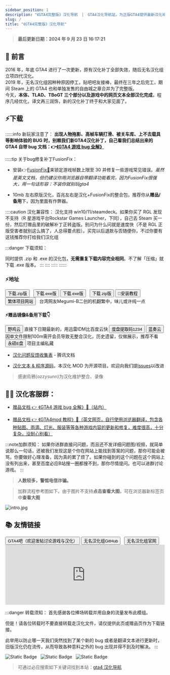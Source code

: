```yaml
---
sidebar_position: 1
description: "《GTA4完整版》汉化导航　|　GTA4汉化导航站，为正版GTA4提供最新汉化补丁"
slug: /
title: "《GTA4完整版》汉化导航"
---
```


> **最后更新日期：2024 年 9 月 23 日 16:17:21**

## 📄 前言

2016 年，年底 GTA4 进行了一次更新，原有汉化补丁全部失效，随后无名汉化组立项四代汉化。<br/>
2019 年，无名汉化组因种种原因停工，贴吧吧友接棒，最终在三年之后完工，期间 Steam 上的 GTA4 也和单独发售的自由城之章合并为了完整版。<br/>
今天，**本体、TLAD、TBoGT 三个部分以及游戏中的网页文本全部汉化完成**，程序几经优化，译文再三润饰，新的汉化补丁终于和大家见面了。

## ⚡下载

::::::info 新玩家注意了：
**出现人物拖影、高帧车辆打滑、被关车库、上不去载具等影响体验的 BUG 时，别赖我们新GTA4汉化补丁，自己看我们总结出来的 GTA4 自带 bug 文档：👉[《GTA4 游戏 bug 全解》](../docs/GTA4%E6%B8%B8%E6%88%8F%E7%9B%B8%E5%85%B3%E9%97%AE%E9%A2%98%EF%BC%88%E6%97%A0%E5%85%B3%E6%B1%89%E5%8C%96%E8%A1%A5%E4%B8%81%EF%BC%89/1%EF%BC%9A%E6%B8%B8%E6%88%8F%E7%9B%B8%E5%85%B3%E9%97%AE%E9%A2%98.md)**


:::::tip 关于bug修复补丁FusionFix：
- 安装👉[FusionFix📄](https://github.com/ThirteenAG/GTAIV.EFLC.FusionFix/blob/master/readme.md)来锁定游戏帧数上限至 30 并修复一些游戏常见错误。*虽然是英文文档，但仍建议你用浏览器自带翻译功能看完，因为FusionFix很强大，用一句话形容：不装你就别玩gta4*
 
- 10mb 左右原版汉化，百兆左右是汉化+FusionFix的整合包，推荐你从**赠品/备用**下，因为里面有作弊器。


::::caution 汉化兼容性：
汉化支持 win10/11/steamdeck。如果你买了 RGL 发现不支持（R 星游戏平台Rockstar Games Launcher，下同），自己去 Steam 买一份，然后打赠品里的破解补丁正转盗版。别问为什么问就是速度快（不是 RGL 正版受害者就别这么搞了，人总得要点脸）。买完以后退款与否随便你，不过你要有这钱推荐你打给我们汉化组


:::danger 下载须知：

同时提供 .zip 和 .exe 的汉化包，**无需重复下载内容完全相同**。不了解「压缩」就下载 .exe 版本。
:::
::::
:::::
::::::

### ⚡地址


<Tabs  groupId="下载地址" queryString>
  <TabItem value="原版" label="原版">
    <Link to="https://cloudflare-imgbed-4n1.pages.dev/file/1727105849241_GTA4汉化补丁2023-07-04.zip"  >
      <button class="button button--secondary">下载.zip版</button>
    </Link>&nbsp;
    <Link to="https://cloudflare-imgbed-4n1.pages.dev/file/1727106008861_GTA4汉化补丁2023-07-04.exe"  >
      <button class="button button--secondary">下载.exe版</button>
    </Link>     
  </TabItem>
  <TabItem value="整合包" label="整合包">
    <Link to="https://acbox.app/f/22zmI8/GTA4%E6%B1%89%E5%8C%96%E8%A1%A5%E4%B8%812024-09-13.exe"  >
      <button class="button button--secondary">下载.exe版</button>
    </Link>&nbsp;
    <Link to="https://acbox.app/f/9Njbhq/GTA4%E6%B1%89%E5%8C%96%E8%A1%A5%E4%B8%812024-09-13.zip"  >
      <button class="button button--secondary">下载.zip版</button>
    </Link> 
  </TabItem>
  <TabItem value="安装教程" label="安装教程">
  <Link href="./安装汉化/0：安装说明"  >
    <button class="button button--secondary">📒安装教程</button>
  </Link>
  </TabItem>
  <TabItem value="繁体中文" label="繁体中文">
  <Link href="https://github.com/Megumi-B/GTA4_FullTran_CHT">
    <button class="button button--secondary">繁体项目网站</button>
  </Link>&nbsp;
  台湾网友Megumi-B二创的机翻繁中，味儿或许纯一点
  </TabItem> 
</Tabs>

#### ⚡赠品镜像&备用下载👇


<Tabs  groupId="备用" queryString>
  <TabItem value="野鸡云" label="野鸡云">
    <Link to="https://acbox.app/s/0QXQIb">
      <button class="button button--secondary">野鸡云</button>
    </Link> 
  直接下日期最新的，用迅雷IDM比百度云快
  </TabItem>
  <TabItem value="度盘" label="度盘">
    <Link to="https://pan.baidu.com/share/init?surl=lYiAaFVzQGpJD79Fx56ZZw&pwd=1234">
      <button class="button button--secondary">度盘提取码1234</button>
    </Link>
  </TabItem>
  <TabItem value="蓝奏云" label="蓝奏云">
  <Link href="./安装汉化/0：安装说明">
    <button class="button button--secondary">蓝奏云</button>
  </Link>
  因单文件限制100m需开会员导致无整合汉化，历史遗留，仅做展示，推荐不看
  </TabItem>
  <TabItem value="永硕" label="永硕">
  <Link href="https://bigsb250.ysepan.com">
    <button class="button button--secondary">永硕E盘</button>
  </Link>项目主编私藏
  </TabItem> 
</Tabs>

- [汉化问题反馈收集表](https://docs.qq.com/form/page/DQXdCd1BwT1VrbXV5) - 腾讯文档

- [汉化文本 & 程序源码](https://github.com/GTAIV-Complete-Edition-text)，本汉化 MOD 为开源项目。欢迎向我们提[lssues](https://github.com/GTAIV-Complete-Edition-text/feedback-IV.CHS/issues)以改进

> 感谢烏鴉(ozzysunn)为汉化维护整合、录像

## 👨🏿 汉化客服群：

- [赠品文档 👉 《GTA4 游戏 bug 全解》📄（站内）](./GTA4%E6%B8%B8%E6%88%8F%E7%9B%B8%E5%85%B3%E9%97%AE%E9%A2%98%EF%BC%88%E6%97%A0%E5%85%B3%E6%B1%89%E5%8C%96%E8%A1%A5%E4%B8%81%EF%BC%89/1%EF%BC%9A%E6%B8%B8%E6%88%8F%E7%9B%B8%E5%85%B3%E9%97%AE%E9%A2%98.md)

- [赠品文档 👉 《GTA4mod 教程》📄（英文网页，自行使用浏览器翻译，包含各种贴图、雨滴、灯光、服装等等各种游戏内容的更新和修复，难度很高，十分复杂，没耐心别看）](https://gillian-guide.github.io/)

:::note加群须知：
如果你进群直接问问题，而且还不发详细问题图/视频，就简单说那么一句话，还被我们发现这是个你在网站上能找到答案的问题，那你可能会被骂，你要做好心理准备，因为真的累了烦了。如果你碰到的这个问题在这个网站上没有列出来，甚至百度必应B站搜一圈都搜不到，那你尽情提问。也可以进群讨论游戏。
:::

> **人数较多，警惕电信诈骗。**



<Click />

> 加群流程参考图如下。由于图片不支持**点击查看大图**，可在浏览器新标签页中**查看大图**

![intro.jpg](https://cloudflare-imgbed-4n1.pages.dev/file/1734112409823_intro.jpg)

## 📚 友情链接


<Tabs  groupId="友情链接" queryString>
  <TabItem value="贴吧" label="贴吧">
    <Link to="https://tieba.baidu.com/f?kw=gta4">
      <button class="button button--secondary">GTA4吧（欢迎发帖讨论游戏与汉化）</button>
    </Link>
  </TabItem>
  <TabItem value="无名汉化组💻" label="无名汉化组💻">
    <Link to="https://github.com/WMHHZ">
      <button class="button button--secondary">无名汉化组GitHub</button>
    </Link>&nbsp;
    <Link to="https://wmhhz.github.io">
      <button class="button button--secondary">无名汉化组官网</button>
    </Link> 
  </TabItem>  
  <TabItem value="购买正版🎮" label="购买正版🎮">      
    <iframe src="https://store.steampowered.com/widget/12210/?t=steam%E6%AD%A3%E7%89%88%E8%B4%AD%E4%B9%B0%E9%A1%B5" frameborder="0" width="100%" height="190">
    </iframe>
  </TabItem>
</Tabs>

:::danger 转载须知：
首先感谢各位捧场转载并用自身的流量发布此模组。


但是！请各位转载时不要直接转载走汉化文件，请仅提供此页或赠品页作为下载链接。

此举用以防止哪一天我们突然找到了某个新的 bug 或者是翻译文本进行更新时，旧版汉化仍在流传，从而导致各种意料之外的 bug 出现并得不到及时解决。
:::

<span >
<img alt="Static Badge" style={{display: 'inline-block' }} src="https://img.shields.io/badge/%E4%B8%8B%E8%BD%BD%E9%87%8F-30%2C000%2B-blue" />
&nbsp;
<img alt="Static Badge"  style={{display: 'inline-block' }}  src="https://img.shields.io/badge/%E6%80%BB%E8%AE%BF%E5%AE%A2-300%2C000%2B-green" />
&nbsp;
<img alt="Static Badge" style={{display: 'inline-block' }}   src="https://img.shields.io/badge/%E6%80%BB%E7%BE%A4%E5%91%98-1%2C300%2B-yellow"/>

 </span>

<br />

> 可通过必应搜索如下关键词找到本站：[gta4 汉化导航](https://cn.bing.com/search?q=gta4%E6%B1%89%E5%8C%96%E5%AF%BC%E8%88%AA)
